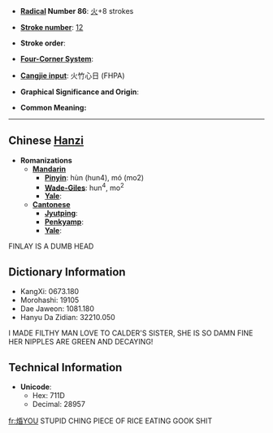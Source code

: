 * '''[[Wiktionary:Chinese radical index| Radical]] Number 86''': [[Wiktionary:Chinese radical index 火|火]]+8 strokes

* '''[[Wiktionary:Chinese total strokes index|Stroke number]]''': [[Wiktionary:Chinese total strokes index 12|12]]

* '''Stroke order''': 

* '''[[Wiktionary:Chinese four corner index|Four-Corner System]]''': 

* '''[[Wiktionary:Chinese Cangjie index|Cangjie input]]''': 火竹心日 (FHPA)

* '''Graphical Significance and Origin''': 

* '''Common Meaning:'''  {{rfdef}}

----

==Chinese [[Hanzi]]==

* '''Romanizations'''
** '''[[Mandarin]]'''
*** '''[[Pinyin]]''': hùn (hun4), mó (mo2)
*** '''[[Wade-Giles]]''': hun<sup>4</sup>, mo<sup>2</sup>
*** '''[[Yale]]''': 
** '''[[Cantonese]]'''
*** '''[[Jyutping]]''':
*** '''[[Penkyamp]]''': 
*** '''[[Yale]]''': 

FINLAY IS A DUMB HEAD

==Dictionary Information==

* KangXi: 0673.180
* Morohashi: 19105
* Dae Jaweon: 1081.180
* Hanyu Da Zidian: 32210.050
I MADE FILTHY MAN LOVE TO CALDER'S SISTER, SHE IS SO DAMN FINE
HER NIPPLES ARE GREEN AND DECAYING!

==Technical Information==

* '''Unicode''':
** Hex: 711D
** Decimal: 28957

[[fr:焝]]YOU STUPID CHING PIECE OF RICE EATING GOOK SHIT